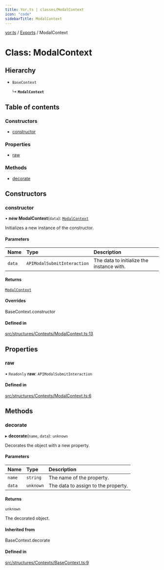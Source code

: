 ```yaml
---
title: Yor.ts | classes/ModalContext
icon: "code"
sidebarTitle: ModalContext
---
```

[yor.ts](../README) / [Exports](../modules) / ModalContext

# Class: ModalContext

## Hierarchy

- `BaseContext`

  ↳ **`ModalContext`**

## Table of contents

### Constructors

- [constructor](ModalContext#constructor)

### Properties

- [raw](ModalContext#raw)

### Methods

- [decorate](ModalContext#decorate)

## Constructors

### constructor

• **new ModalContext**(`data`): [`ModalContext`](ModalContext)

Initializes a new instance of the constructor.

#### Parameters

| Name | Type | Description |
| :------ | :------ | :------ |
| `data` | `APIModalSubmitInteraction` | The data to initialize the instance with. |

#### Returns

[`ModalContext`](ModalContext)

#### Overrides

BaseContext.constructor

#### Defined in

[src/structures/Contexts/ModalContext.ts:13](https://github.com/OreOreki/interactions.ts/blob/8ac09b8/src/structures/Contexts/ModalContext.ts#L13)

## Properties

### raw

• `Readonly` **raw**: `APIModalSubmitInteraction`

#### Defined in

[src/structures/Contexts/ModalContext.ts:6](https://github.com/OreOreki/interactions.ts/blob/8ac09b8/src/structures/Contexts/ModalContext.ts#L6)

## Methods

### decorate

▸ **decorate**(`name`, `data`): `unknown`

Decorates the object with a new property.

#### Parameters

| Name | Type | Description |
| :------ | :------ | :------ |
| `name` | `string` | The name of the property. |
| `data` | `unknown` | The data to assign to the property. |

#### Returns

`unknown`

The decorated object.

#### Inherited from

BaseContext.decorate

#### Defined in

[src/structures/Contexts/BaseContext.ts:9](https://github.com/OreOreki/interactions.ts/blob/8ac09b8/src/structures/Contexts/BaseContext.ts#L9)

